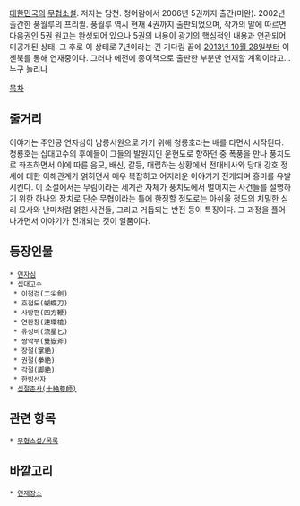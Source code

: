 {{{+1 狂氣}}}

[[대한민국]]의 [[무협소설]]. 저자는 담천. 청어람에서 2006년 5권까지 출간(미완). 2002년 출간한 풍월루의 프리퀼. 풍월루 역시 현재 4권까지 출판되었으며, 작가의 말에 따르면 다음권인 5권 원고는 완성되어 있으나 5권의 내용이 광기의 핵심적인 내용과 연관되어 미공개된 상태. 그 후로 이 상태로 7년이라는 긴 기다림 끝에 [[2013년 10월 28일]]부터 이젠북를 통해 연재중이다. 그러나 에전에 종이책으로 출판한 부분만 연재할 계획이라고... 누구 놀리나

[[목차]]
== 줄거리 ==
이야기는 주인공 연자심이 남릉서원으로 가기 위해 청룡호라는 배를 타면서 시작된다. 청룡호는 십대고수의 후예들이 그들의 발원지인 운현도로 향하던 중 폭풍을 만나 풍치도로 좌초하면서 이에 따른 음모, 배신, 갈등, 대립하는 상황에서 전대비사와 당대 강호 정세에 대한 이해관계가 얽히면서 매우 복잡하고 어지러운 이야기가 전개되며 흥미를 유발시킨다. 이 소설에서는 무림이라는 세계관 자체가 풍치도에서 벌어지는 사건들를 설명하기 위한 하나의 장치로 단순 무협이라는 틀에 한정할 정도로는 아쉬울 정도의 치밀한 심리 묘사와 난마처럼 얽힌 사건들, 그리고 거듭되는 반전 등이 특징이다. 그 과정을 풀어나가면서 이야기가 전개되는 것이 일품이다.

== 등장인물 ==
 * [[연자심]]
 * 십대고수
  * 이첨검(二尖劍)
  * 호접도(蝴蝶刀)
  * 사방편(四方鞭)
  * 연환창(連環槍)
  * 유성비(流星匕)
  * 쌍악부(雙嶽斧)
  * 장절(掌絶)
  * 권절(拳絶)
  * 각절(脚絶)
  * 한빙선자
 * [[십절존사(十絶尊師)]]

== 관련 항목 ==
 * [[무협소설/목록]]

== 바깥고리 ==
 * [http://www.ezenbook.co.kr/srz/srz_prm_list.php?srz_code=176& 연재장소]
